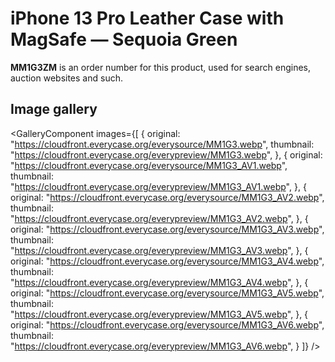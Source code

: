 
# iPhone 13 Pro Leather Case with MagSafe — Sequoia Green

<Callout type='info' emoji='👉🏻'>**MM1G3ZM** is an order number for this product, used for search engines, auction websites and such.</Callout>

## Image gallery

<GalleryComponent
    images={[
      {
        original: "https://cloudfront.everycase.org/everysource/MM1G3.webp",
        thumbnail: "https://cloudfront.everycase.org/everypreview/MM1G3.webp",
      },
      {
        original: "https://cloudfront.everycase.org/everysource/MM1G3_AV1.webp",
        thumbnail: "https://cloudfront.everycase.org/everypreview/MM1G3_AV1.webp",
      },
      {
        original: "https://cloudfront.everycase.org/everysource/MM1G3_AV2.webp",
        thumbnail: "https://cloudfront.everycase.org/everypreview/MM1G3_AV2.webp",
      },
      {
        original: "https://cloudfront.everycase.org/everysource/MM1G3_AV3.webp",
        thumbnail: "https://cloudfront.everycase.org/everypreview/MM1G3_AV3.webp",
      },
      {
        original: "https://cloudfront.everycase.org/everysource/MM1G3_AV4.webp",
        thumbnail: "https://cloudfront.everycase.org/everypreview/MM1G3_AV4.webp",
      },
      {
        original: "https://cloudfront.everycase.org/everysource/MM1G3_AV5.webp",
        thumbnail: "https://cloudfront.everycase.org/everypreview/MM1G3_AV5.webp",
      },
      {
        original: "https://cloudfront.everycase.org/everysource/MM1G3_AV6.webp",
        thumbnail: "https://cloudfront.everycase.org/everypreview/MM1G3_AV6.webp",
      }
    ]}
  />

